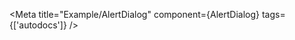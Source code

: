 
<Meta title="Example/AlertDialog"
      component={AlertDialog}
      tags={['autodocs']} 
/>

<Story name="BasicDialog" args={{}}/>

<Title />

## 설치

프로젝트에 @custompackages/designsystem이 설치되어 있는지 확인하세요. 

다음과 같이 AlertDialog 컴포넌트를 임포트할 수 있습니다

```jsx
import { AlertDialog } from '@custompackages/designsystem';
```

## AlertDialogExample 

<AlertDialogExample />
 

 코드 예시

 ```jsx

 const AlertDialogExample  = () => {
  const [isVisible, setVisible] = useState(false)

  return (
    <>
      <button
        type="button"
        onClick={() => {
          setVisible(true)
        }}
      >
        click button !
      </button>
      <AlertDialog isVisible={isVisible} onChangeVisible={setVisible} header="example" onSubmit={async (e) => {}}>
        <AlertDialog.Body>Test Body</AlertDialog.Body>
      </AlertDialog>
    </>
  )
}
 
 ```

## Props

<Controls />

 